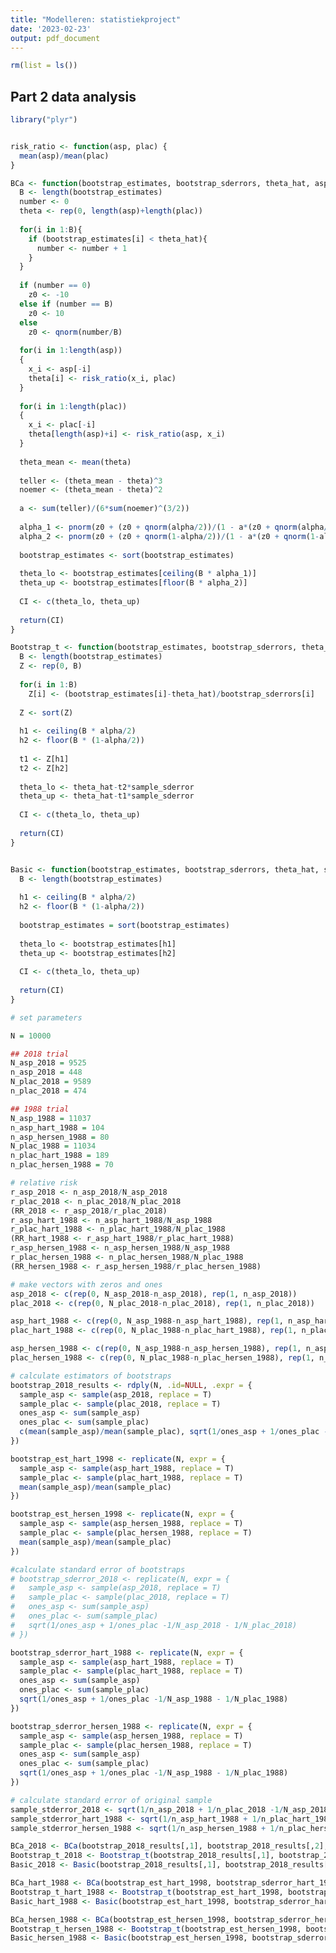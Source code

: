 ```yaml
---
title: "Modelleren: statistiekproject"
date: '2023-02-23'
output: pdf_document
---
```


```r
rm(list = ls())
```

## Part 2 data analysis

```r
library("plyr")


risk_ratio <- function(asp, plac) {
  mean(asp)/mean(plac)
}

BCa <- function(bootstrap_estimates, bootstrap_sderrors, theta_hat, asp, plac, sample_sderror, alpha) {
  B <- length(bootstrap_estimates)
  number <- 0
  theta <- rep(0, length(asp)+length(plac))
  
  for(i in 1:B){
    if (bootstrap_estimates[i] < theta_hat){
      number <- number + 1
    }
  }
  
  if (number == 0)
    z0 <- -10
  else if (number == B)
    z0 <- 10
  else
    z0 <- qnorm(number/B)
  
  for(i in 1:length(asp))
  {
    x_i <- asp[-i]
    theta[i] <- risk_ratio(x_i, plac)
  }
  
  for(i in 1:length(plac))
  {
    x_i <- plac[-i]
    theta[length(asp)+i] <- risk_ratio(asp, x_i)
  }
  
  theta_mean <- mean(theta)
  
  teller <- (theta_mean - theta)^3
  noemer <- (theta_mean - theta)^2
  
  a <- sum(teller)/(6*sum(noemer)^(3/2))
  
  alpha_1 <- pnorm(z0 + (z0 + qnorm(alpha/2))/(1 - a*(z0 + qnorm(alpha/2))))
  alpha_2 <- pnorm(z0 + (z0 + qnorm(1-alpha/2))/(1 - a*(z0 + qnorm(1-alpha/2))))
  
  bootstrap_estimates <- sort(bootstrap_estimates)
  
  theta_lo <- bootstrap_estimates[ceiling(B * alpha_1)]
  theta_up <- bootstrap_estimates[floor(B * alpha_2)]
  
  CI <- c(theta_lo, theta_up)
  
  return(CI)
}

Bootstrap_t <- function(bootstrap_estimates, bootstrap_sderrors, theta_hat, sample_sderror, alpha) {
  B <- length(bootstrap_estimates)
  Z <- rep(0, B)
  
  for(i in 1:B)
    Z[i] <- (bootstrap_estimates[i]-theta_hat)/bootstrap_sderrors[i]
  
  Z <- sort(Z)
  
  h1 <- ceiling(B * alpha/2)
  h2 <- floor(B * (1-alpha/2))
  
  t1 <- Z[h1]
  t2 <- Z[h2]
  
  theta_lo <- theta_hat-t2*sample_sderror
  theta_up <- theta_hat-t1*sample_sderror
  
  CI <- c(theta_lo, theta_up)
  
  return(CI)
}   


Basic <- function(bootstrap_estimates, bootstrap_sderrors, theta_hat, sample_sderror, alpha) {
  B <- length(bootstrap_estimates)
  
  h1 <- ceiling(B * alpha/2)
  h2 <- floor(B * (1-alpha/2))
  
  bootstrap_estimates = sort(bootstrap_estimates)
  
  theta_lo <- bootstrap_estimates[h1]
  theta_up <- bootstrap_estimates[h2]
  
  CI <- c(theta_lo, theta_up)
  
  return(CI)
}

# set parameters

N = 10000

## 2018 trial
N_asp_2018 = 9525
n_asp_2018 = 448
N_plac_2018 = 9589
n_plac_2018 = 474

## 1988 trial
N_asp_1988 = 11037
n_asp_hart_1988 = 104
n_asp_hersen_1988 = 80
N_plac_1988 = 11034
n_plac_hart_1988 = 189
n_plac_hersen_1988 = 70

# relative risk 
r_asp_2018 <- n_asp_2018/N_asp_2018
r_plac_2018 <- n_plac_2018/N_plac_2018
(RR_2018 <- r_asp_2018/r_plac_2018)
r_asp_hart_1988 <- n_asp_hart_1988/N_asp_1988
r_plac_hart_1988 <- n_plac_hart_1988/N_plac_1988
(RR_hart_1988 <- r_asp_hart_1988/r_plac_hart_1988)
r_asp_hersen_1988 <- n_asp_hersen_1988/N_asp_1988
r_plac_hersen_1988 <- n_plac_hersen_1988/N_plac_1988
(RR_hersen_1988 <- r_asp_hersen_1988/r_plac_hersen_1988)

# make vectors with zeros and ones
asp_2018 <- c(rep(0, N_asp_2018-n_asp_2018), rep(1, n_asp_2018))
plac_2018 <- c(rep(0, N_plac_2018-n_plac_2018), rep(1, n_plac_2018))

asp_hart_1988 <- c(rep(0, N_asp_1988-n_asp_hart_1988), rep(1, n_asp_hart_1988))
plac_hart_1988 <- c(rep(0, N_plac_1988-n_plac_hart_1988), rep(1, n_plac_hart_1988))

asp_hersen_1988 <- c(rep(0, N_asp_1988-n_asp_hersen_1988), rep(1, n_asp_hersen_1988))
plac_hersen_1988 <- c(rep(0, N_plac_1988-n_plac_hersen_1988), rep(1, n_plac_hersen_1988))

# calculate estimators of bootstraps
bootstrap_2018_results <- rdply(N, .id=NULL, .expr = {
  sample_asp <- sample(asp_2018, replace = T)
  sample_plac <- sample(plac_2018, replace = T)
  ones_asp <- sum(sample_asp)
  ones_plac <- sum(sample_plac)
  c(mean(sample_asp)/mean(sample_plac), sqrt(1/ones_asp + 1/ones_plac -1/N_asp_2018 - 1/N_plac_2018))
})

bootstrap_est_hart_1998 <- replicate(N, expr = {
  sample_asp <- sample(asp_hart_1988, replace = T)
  sample_plac <- sample(plac_hart_1988, replace = T)
  mean(sample_asp)/mean(sample_plac)
})

bootstrap_est_hersen_1998 <- replicate(N, expr = {
  sample_asp <- sample(asp_hersen_1988, replace = T)
  sample_plac <- sample(plac_hersen_1988, replace = T)
  mean(sample_asp)/mean(sample_plac)
})

#calculate standard error of bootstraps
# bootstrap_sderror_2018 <- replicate(N, expr = {
#   sample_asp <- sample(asp_2018, replace = T)
#   sample_plac <- sample(plac_2018, replace = T)
#   ones_asp <- sum(sample_asp)
#   ones_plac <- sum(sample_plac)
#   sqrt(1/ones_asp + 1/ones_plac -1/N_asp_2018 - 1/N_plac_2018)
# })

bootstrap_sderror_hart_1988 <- replicate(N, expr = {
  sample_asp <- sample(asp_hart_1988, replace = T)
  sample_plac <- sample(plac_hart_1988, replace = T)
  ones_asp <- sum(sample_asp)
  ones_plac <- sum(sample_plac)
  sqrt(1/ones_asp + 1/ones_plac -1/N_asp_1988 - 1/N_plac_1988)
})

bootstrap_sderror_hersen_1988 <- replicate(N, expr = {
  sample_asp <- sample(asp_hersen_1988, replace = T)
  sample_plac <- sample(plac_hersen_1988, replace = T)
  ones_asp <- sum(sample_asp)
  ones_plac <- sum(sample_plac)
  sqrt(1/ones_asp + 1/ones_plac -1/N_asp_1988 - 1/N_plac_1988)
})

# calculate standard error of original sample
sample_stderror_2018 <- sqrt(1/n_asp_2018 + 1/n_plac_2018 -1/N_asp_2018 - 1/N_plac_2018)
sample_stderror_hart_1988 <- sqrt(1/n_asp_hart_1988 + 1/n_plac_hart_1988 -1/N_asp_1988 - 1/N_plac_1988)
sample_stderror_hersen_1988 <- sqrt(1/n_asp_hersen_1988 + 1/n_plac_hersen_1988 -1/N_asp_1988 - 1/N_plac_1988)

BCa_2018 <- BCa(bootstrap_2018_results[,1], bootstrap_2018_results[,2], RR_2018, asp_2018, plac_2018, sample_stderror_2018, 0.05)
Bootstrap_t_2018 <- Bootstrap_t(bootstrap_2018_results[,1], bootstrap_2018_results[,2], RR_2018, sample_stderror_2018, 0.05)
Basic_2018 <- Basic(bootstrap_2018_results[,1], bootstrap_2018_results[,2], RR_2018, sample_stderror_2018, 0.05)

BCa_hart_1988 <- BCa(bootstrap_est_hart_1998, bootstrap_sderror_hart_1988, RR_hart_1988, asp_hart_1988, plac_hart_1988, sample_stderror_hart_1988, 0.05)
Bootstrap_t_hart_1988 <- Bootstrap_t(bootstrap_est_hart_1998, bootstrap_sderror_hart_1988, RR_hart_1988, sample_stderror_hart_1988, 0.05)
Basic_hart_1988 <- Basic(bootstrap_est_hart_1998, bootstrap_sderror_hart_1988, RR_hart_1988, sample_stderror_hart_1988, 0.05)

BCa_hersen_1988 <- BCa(bootstrap_est_hersen_1998, bootstrap_sderror_hersen_1988, RR_hersen_1988, asp_hersen_1988, plac_hersen_1988, sample_stderror_hersen_1988, 0.05)
Bootstrap_t_hersen_1988 <- Bootstrap_t(bootstrap_est_hersen_1998, bootstrap_sderror_hersen_1988, RR_hersen_1988, sample_stderror_hersen_1988, 0.05)
Basic_hersen_1988 <- Basic(bootstrap_est_hersen_1998, bootstrap_sderror_hersen_1988, RR_hersen_1988, sample_stderror_hersen_1988, 0.05)


```
